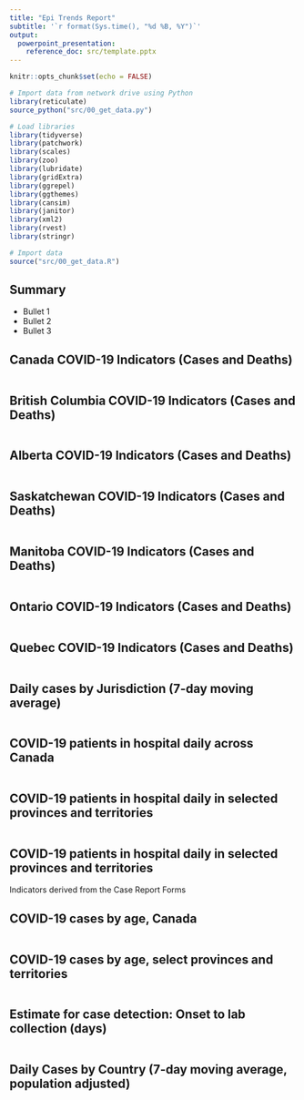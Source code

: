 ```yaml
---
title: "Epi Trends Report"
subtitle: '`r format(Sys.time(), "%d %B, %Y")`'
output: 
  powerpoint_presentation:
    reference_doc: src/template.pptx
---
```

```r
knitr::opts_chunk$set(echo = FALSE)

# Import data from network drive using Python
library(reticulate)
source_python("src/00_get_data.py")

# Load libraries
library(tidyverse)
library(patchwork)
library(scales)
library(zoo)
library(lubridate)
library(gridExtra)
library(ggrepel)
library(ggthemes)
library(cansim)
library(janitor)
library(xml2)
library(rvest)
library(stringr)

# Import data
source("src/00_get_data.R")
```

## Summary

- Bullet 1
- Bullet 2
- Bullet 3

## Canada COVID-19 Indicators (Cases and Deaths)

```r
```

## British Columbia COVID-19 Indicators (Cases and Deaths)

```r
```

## Alberta COVID-19 Indicators (Cases and Deaths)

```r
```

## Saskatchewan COVID-19 Indicators (Cases and Deaths)

```r
```

## Manitoba COVID-19 Indicators (Cases and Deaths)

```r
```

## Ontario COVID-19 Indicators (Cases and Deaths)

```r
```

## Quebec COVID-19 Indicators (Cases and Deaths)

```r
```

## Daily cases by Jurisdiction (7-day moving average)

```r
```

## COVID-19 patients in hospital daily across Canada 

```r
```

## COVID-19 patients in hospital daily in selected provinces and territories 

```r
```

## COVID-19 patients in hospital daily in selected provinces and territories 

Indicators derived from the Case Report Forms

## COVID-19 cases by age, Canada
```r
```

## COVID-19 cases by age, select provinces and territories
```r
```

## Estimate for case detection: Onset to lab collection (days)
```r
```

## Daily Cases by Country (7-day moving average, population adjusted)

```r
```
